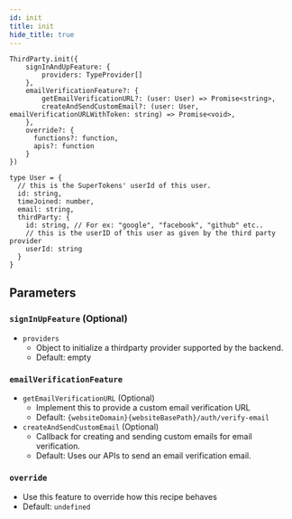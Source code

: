 ```yaml
---
id: init
title: init
hide_title: true
---
```


```tsx
ThirdParty.init({
    signInAndUpFeature: {
        providers: TypeProvider[]
    },
    emailVerificationFeature?: {
        getEmailVerificationURL?: (user: User) => Promise<string>,
        createAndSendCustomEmail?: (user: User, emailVerificationURLWithToken: string) => Promise<void>,
    },
    override?: {
      functions?: function,
      apis?: function
    }
})

type User = {
  // this is the SuperTokens' userId of this user.
  id: string,
  timeJoined: number,
  email: string,
  thirdParty: {
    id: string, // For ex: "google", "facebook", "github" etc..
    // this is the userID of this user as given by the third party provider
    userId: string
  }
}
```

## Parameters
### `signInUpFeature` (Optional)
- `providers`
    - Object to initialize a thirdparty provider supported by the backend.
    - Default: empty

### `emailVerificationFeature`
- ``getEmailVerificationURL`` (Optional)
  - Implement this to provide a custom email verification URL
  - Default: `{websiteDomain}{websiteBasePath}/auth/verify-email`
- ``createAndSendCustomEmail`` (Optional)
  - Callback for creating and sending custom emails for email verification.
  - Default: Uses our APIs to send an email verification email.

### `override`
- Use this feature to override how this recipe behaves
- Default: `undefined`